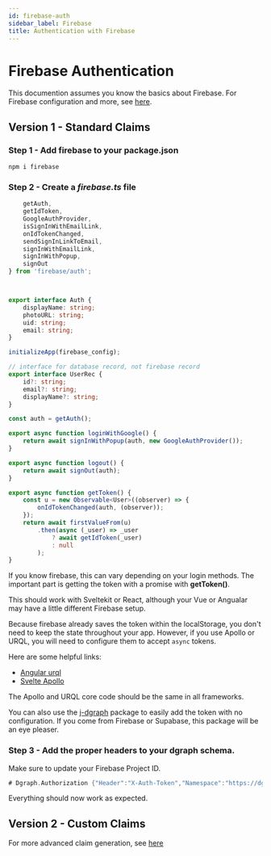 ```yaml
---
id: firebase-auth
sidebar_label: Firebase
title: Authentication with Firebase
---
```


# Firebase Authentication

This documention assumes you know the basics about Firebase. For Firebase configuration and more, see [here](https://dev.to/jdgamble555/dgraph-firebase-authentication-role-based-access-control-43o).

## Version 1 - Standard Claims

### Step 1 - Add firebase to your package.json

```npm i firebase```

### Step 2 - Create a *firebase.ts* file

```typescript
    getAuth,
    getIdToken,
    GoogleAuthProvider,
    isSignInWithEmailLink,
    onIdTokenChanged,
    sendSignInLinkToEmail,
    signInWithEmailLink,
    signInWithPopup,
    signOut
} from 'firebase/auth';



export interface Auth {
    displayName: string;
    photoURL: string;
    uid: string;
    email: string;
}

initializeApp(firebase_config);

// interface for database record, not firebase record
export interface UserRec {
    id?: string;
    email?: string;
    displayName?: string;
}

const auth = getAuth();

export async function loginWithGoogle() {
    return await signInWithPopup(auth, new GoogleAuthProvider());
}

export async function logout() {
    return await signOut(auth);
}

export async function getToken() {
    const u = new Observable<User>((observer) => {
        onIdTokenChanged(auth, (observer));
    });
    return await firstValueFrom(u)
        .then(async (_user) => _user
            ? await getIdToken(_user)
            : null
        );
}
```
If you know firebase, this can vary depending on your login methods. The important part is getting the token with a promise with **getToken()**.

This should work with Sveltekit or React, although your Vue or Angualar may have a little different Firebase setup.

Because firebase already saves the token within the localStorage, you don't need to keep the state throughout your app. However, if you use Apollo or URQL, you will need to configure them to accept `async` tokens.

Here are some helpful links:
- [Angular urql](https://github.com/jdgamble555/angular-fire-dgraph/blob/master/src/app/core/urql.module.ts)
- [Svelte Apollo](https://github.com/jdgamble555/realtime-todos/blob/master/src/apollo.ts)

The Apollo and URQL core code should be the same in all frameworks.

You can also use the [j-dgraph](https://github.com/jdgamble555/j-dgraph) package to easily add the token with no configuration. If you come from Firebase or Supabase, this package will be an eye pleaser.

### Step 3 - Add the proper headers to your dgraph schema.

Make sure to update your Firebase Project ID.

```go
# Dgraph.Authorization {"Header":"X-Auth-Token","Namespace":"https://dgraph.io/jwt/claims","JWKURL":"https://www.googleapis.com/service_accounts/v1/jwk/securetoken@system.gserviceaccount.com","Audience":["YOUR_PROJECT_ID"]}
```

Everything should now work as expected.

## Version 2 - Custom Claims

For more advanced claim generation, see [here](https://dev.to/jdgamble555/dgraph-firebase-authentication-role-based-access-control-43o)

